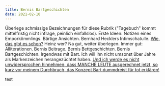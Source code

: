 ```yaml
---
title: Bernis Bartgeschichten
date: 2021-02-10
---
```

Überlege schmissige Bezeichnungen für diese Rubrik ("Tagebuch" kommt mittelfristig nicht infrage, peinlich einfallslos). Erste Ideen: Notizen eines Emporkömmlings. Bärtige Ansichten. Bernhard Hecklers Intimschatulle. [Wie, das gibt es schon?](https://www.rowohlt.de/buch/heinz-strunk-nach-notat-zu-bett-9783499001550) Heinz wer? Na gut, weiter überlegen. Immer gut: Alliterationen. Bernis Beitrage. Bernis Bettgeschichten. Bernis Bartgeschichten. Irgendwas mit Bart. Ich will ihn nicht umsonst über Jahre als Markenzeichen herangezüchtet haben. [Und ich werde es nicht unwidersprochen hinnehmen, dass MANCHE LEUTE ausgerechnet jetzt, so kurz vor meinem Durchbruch, das Konzept Bart dummdreist für tot erklären! ](https://www.zeit.de/2021/05/hipster-lifestyle-hedonismus-nachhaltigkeit-gentrifizierung-trend-ende)



t﻿est